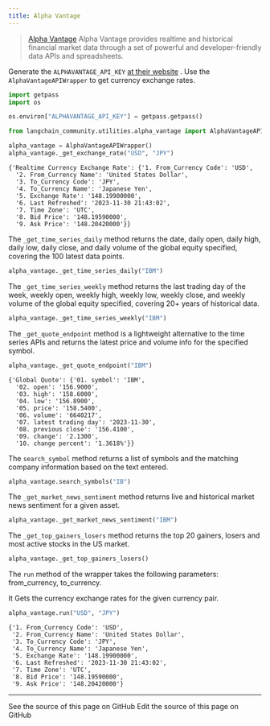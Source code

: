 ```yaml
---
title: Alpha Vantage
---
```


>[Alpha Vantage](https://www.alphavantage.co) Alpha Vantage provides realtime and historical financial market data through a set of powerful and developer-friendly data APIs and spreadsheets.

Generate the `ALPHAVANTAGE_API_KEY` [at their website](https://www.alphavantage.co/support/#api-key)
.
Use the `AlphaVantageAPIWrapper` to get currency exchange rates.

```python
import getpass
import os

os.environ["ALPHAVANTAGE_API_KEY"] = getpass.getpass()
```

```python
from langchain_community.utilities.alpha_vantage import AlphaVantageAPIWrapper
```

```python
alpha_vantage = AlphaVantageAPIWrapper()
alpha_vantage._get_exchange_rate("USD", "JPY")
```

```output
{'Realtime Currency Exchange Rate': {'1. From_Currency Code': 'USD',
  '2. From_Currency Name': 'United States Dollar',
  '3. To_Currency Code': 'JPY',
  '4. To_Currency Name': 'Japanese Yen',
  '5. Exchange Rate': '148.19900000',
  '6. Last Refreshed': '2023-11-30 21:43:02',
  '7. Time Zone': 'UTC',
  '8. Bid Price': '148.19590000',
  '9. Ask Price': '148.20420000'}}
```

The `_get_time_series_daily` method returns the date, daily open, daily high, daily low, daily close, and daily volume of the global equity specified, covering the 100 latest data points.

```python
alpha_vantage._get_time_series_daily("IBM")
```

The `_get_time_series_weekly` method returns the last trading day of the week, weekly open, weekly high, weekly low, weekly close, and weekly volume of the global equity specified, covering 20+ years of historical data.

```python
alpha_vantage._get_time_series_weekly("IBM")
```

The `_get_quote_endpoint` method is a lightweight alternative to the time series APIs and returns the latest price and volume info for the specified symbol.

```python
alpha_vantage._get_quote_endpoint("IBM")
```

```output
{'Global Quote': {'01. symbol': 'IBM',
  '02. open': '156.9000',
  '03. high': '158.6000',
  '04. low': '156.8900',
  '05. price': '158.5400',
  '06. volume': '6640217',
  '07. latest trading day': '2023-11-30',
  '08. previous close': '156.4100',
  '09. change': '2.1300',
  '10. change percent': '1.3618%'}}
```

The `search_symbol` method returns a list of symbols and the matching company information based on the text entered.

```python
alpha_vantage.search_symbols("IB")
```

The `_get_market_news_sentiment` method returns live and historical market news sentiment for a given asset.

```python
alpha_vantage._get_market_news_sentiment("IBM")
```

The `_get_top_gainers_losers` method returns the top 20 gainers, losers and most active stocks in the US market.

```python
alpha_vantage._get_top_gainers_losers()
```

The `run` method of the wrapper takes the following parameters: from_currency, to_currency.

It Gets the currency exchange rates for the given currency pair.

```python
alpha_vantage.run("USD", "JPY")
```

```output
{'1. From_Currency Code': 'USD',
 '2. From_Currency Name': 'United States Dollar',
 '3. To_Currency Code': 'JPY',
 '4. To_Currency Name': 'Japanese Yen',
 '5. Exchange Rate': '148.19900000',
 '6. Last Refreshed': '2023-11-30 21:43:02',
 '7. Time Zone': 'UTC',
 '8. Bid Price': '148.19590000',
 '9. Ask Price': '148.20420000'}
```

---

<CardGroup cols={2}>
  <Card title="View Source" icon="eye" href="https://github.com/langchain-ai/docs/blob/main/src/oss/python/integrations/tools/alpha_vantage.mdx">
    See the source of this page on GitHub
  </Card>
  <Card title="Edit Source" icon="pen-to-square" href="https://github.com/langchain-ai/docs/edit/main/src/oss/python/integrations/tools/alpha_vantage.mdx">
    Edit the source of this page on GitHub
  </Card>
</CardGroup>
